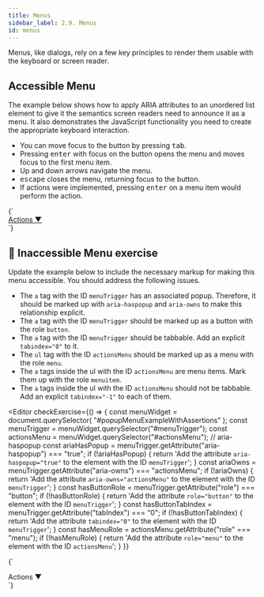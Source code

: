 ```yaml
---
title: Menus
sidebar_label: 2.9. Menus
id: menus
---
```


Menus, like dialogs, rely on a few key principles to render them usable with
the keyboard or screen reader.

## Accessible Menu

The example below shows how to apply ARIA attributes to an unordered list element to give it the semantics screen readers need to announce it as a menu. It also demonstrates the JavaScript functionality you need to create the appropriate keyboard interaction.

- You can move focus to the button by pressing <kbd>tab</kbd>.
- Pressing <kbd>enter</kbd> with focus on the button opens the menu and moves focus to the first menu item.
- Up and down arrows navigate the menu.
- <kbd>escape</kbd> closes the menu, returning focus to the button.
- If actions were implemented, pressing <kbd>enter</kbd> on a menu item would perform the action.


<Editor>
  {`<!-- 'menuExample' is a global object
  that contains the behavior
  methods for the menu interaction. -->
<div
  id="popupMenuExample"
  class="popupMenuWidget"
  onkeydown="(menuExample.onKeydown.bind(menuExample))(event)"
  onclick="(menuExample.onClickWidget.bind(menuExample))(event)">
  <a
    href="#"
    role="button"
    tabindex="0"
    aria-haspopup="true"
    aria-owns="actionsMenu"
    onclick="(menuExample.onClick.bind(menuExample))(event)">Actions &#9660;</a>
  <ul
    id="actionsMenu"
    role="menu"
    data-open="false"
    onmouseover="(menuExample.onMouseoverMenuItem.bind(menuExample))(event)"
    onclick="(menuExample.onClickMenuItem.bind(menuExample))(event)"
    style="display: none;">
    <li role="presentation">
      <a
        id="action_1"
        href="#"
        role="menuitem"
        tabindex="-1"
        data-active="false">Create</a>
    </li>
    <li role='presentation'>
      <a
        id="action_2"
        href="#"
        role="menuitem"
        tabindex="-1"
        data-active="false">Edit</a>
    </li>
    <li role='presentation'>
      <a
        id="action_3"
        href="#"
        role="menuitem"
        tabindex="-1"
        data-active="false">Delete</a>
    </li>
  </ul>
</div>
  `}
</Editor>

## 🔧 Inaccessible Menu exercise

Update the example below to include the necessary markup for making this menu accessible. You should address the following issues.

- The `a` tag with the ID `menuTrigger` has an associated popup. Therefore, it should be marked up with `aria-haspopup` and `aria-owns` to make this relationship explicit.
- The `a` tag with the ID `menuTrigger` should be marked up as a button with the role `button`.
- The `a` tag with the ID `menuTrigger` should be tabbable. Add an explicit `tabindex="0"` to it.
- The `ul` tag with the ID `actionsMenu` should be marked up as a menu with the role `menu`.
- The `a` tags inside the ul with the ID `actionsMenu` are menu items. Mark them up with the role `menuitem`.
- The `a` tags inside the ul with the ID `actionsMenu` should not be tabbable. Add an explicit `tabindex="-1"` to each of them.

<Editor
  checkExercise={() => {
    const menuWidget = document.querySelector(
      "#popupMenuExampleWithAssertions"
    );
    const menuTrigger = menuWidget.querySelector("#menuTrigger");
    const actionsMenu = menuWidget.querySelector("#actionsMenu");
    // aria-haspopup
    const ariaHasPopup = menuTrigger.getAttribute("aria-haspopup") === "true";
    if (!ariaHasPopup) {
      return 'Add the attribute `aria-haspopup="true"` to the element with the ID `menuTrigger`';
    }
    const ariaOwns = menuTrigger.getAttribute("aria-owns") === "actionsMenu";
    if (!ariaOwns) {
      return 'Add the attribute `aria-owns="actionsMenu"` to the element with the ID `menuTrigger`';
    }
    const hasButtonRole = menuTrigger.getAttribute("role") === "button";
    if (!hasButtonRole) {
      return 'Add the attribute `role="button"` to the element with the ID `menuTrigger`';
    }
    const hasButtonTabIndex = menuTrigger.getAttribute("tabIndex") === "0";
    if (!hasButtonTabIndex) {
      return 'Add the attribute `tabindex="0"` to the element with the ID `menuTrigger`';
    }
    const hasMenuRole = actionsMenu.getAttribute("role" === "menu");
    if (!hasMenuRole) {
      return 'Add the attribute `role="menu"` to the element with the ID `actionsMenu`';
    }
  }}
>
  {`<!-- 'menuExample' is a global object
  that contains the behavior
  methods for the menu interaction. -->
<div
  id="popupMenuExampleWithAssertions"
  class="popupMenuWidget"
  onclick="(menuExample.onClickWidget.bind(menuExample))(event)"
  onkeydown="(menuExample.onKeydown.bind(menuExample))(event)">
  <a
    id="menuTrigger"
    onclick="(menuExample.onClick.bind(menuExample))(event)">Actions &#9660;</a>
  <ul
    id="actionsMenu"
    data-open="false"
    onmouseover="(menuExample.onMouseoverMenuItem.bind(menuExample))(event)"
    onclick="(menuExample.onClickMenuItem.bind(menuExample))(event)"
    style="display: none;">
    <li role='presentation'>
      <a
        id="action_1"
        href="#"
        data-active="false">Create</a>
    </li>
    <li role='presentation'>
      <a
        id="action_2"
        href="#"
        data-active="false">Edit</a>
    </li>
    <li role='presentation'>
      <a
        id="action_3"
        href="#"
        data-active="false">Delete</a>
    </li>
  </ul>
</div>`}
</Editor>

